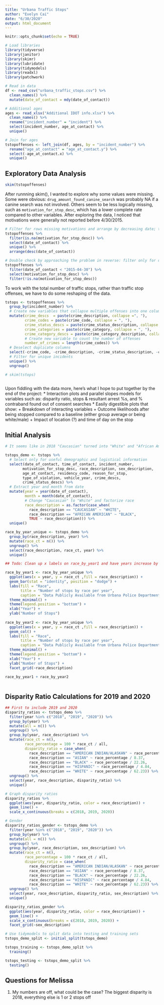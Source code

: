 ```yaml
---
title: "Urbana Traffic Stops"
author: "Evelyn Cai"
date: "6/30/2020"
output: html_document
---
```


```r
knitr::opts_chunk$set(echo = TRUE)

# Load libraries
library(tidyverse)
library(janitor)
library(skimr)
library(lubridate)
library(tidymodels)
library(readxl)
library(patchwork)

# Read in data
df <- read_csv("urbana_traffic_stops.csv") %>%
  clean_names() %>%
  mutate(date_of_contact = mdy(date_of_contact))

# Additional ages
ages <- read_xlsx("Additional IDOT info.xlsx") %>%
  clean_names() %>%
  rename("incident_number" = "incident") %>%
  select(incident_number, age_at_contact) %>%
  unique()

# Join for ages
tstopoffenses <- left_join(df, ages, by = "incident_number") %>%
  rename("age_at_contact" = "age_at_contact.y") %>%
  select(-age_at_contact.x) %>%
  unique()
```

## Exploratory Data Analysis

```r
skim(tstopoffenses)
```

After runnning skim(), I wanted to explore why some values were missing. Some were obvious: `drug_amount_found_canine_search` was probably NA if a canine search was not involved. Others seem to be less logically missing, such as `motivation_for_stop_desc`, which has a lower complete rate compared to other variables. After exploring the data, I noticed that motivations were generally not reported before 4/30/2015.

```r
# Filter for rows missing motivations and arrange by decreasing date; the largest date value is 4/30/2015. Note before we call the unique() function that there are 14,657 observations.
tstopoffenses %>%
  filter(is.na(motivation_for_stop_desc)) %>%
  select(date_of_contact) %>%
  unique() %>%
  arrange(desc(date_of_contact))

# Double check by approaching the problem in reverse: filter only for dates before 4/30/2015 (again, there are 14,657 observations). When filtering for those that have a motivation, there are only 11 - mostly traffic issues, one is community caretaking.
tstopoffenses %>% 
  filter(date_of_contact < "2015-04-30") %>%
  select(motivation_for_stop_desc) %>%
  filter(!is.na(motivation_for_stop_desc))
```

To work with the total number of traffic stops, rather than traffic stop offenses, we have to do some reshaping of the data.

```r

tstops <- tstopoffenses %>%
  group_by(incident_number) %>%
  # Create new variables that collapse multiple offenses into one column
  mutate(crime_descs  = paste(crime_description, collapse =", "),
         crime_codes = paste(crime_code, collapse = ", "),
         crime_status_descs = paste(crime_status_description, collapse = ", "),
         crime_categories = paste(crime_category, collapse = ", "),
         crime_category_descs = paste(crime_category_description, collapse = ", "),
         # Create new variable to count the number of offenses
         number_of_crimes = length(crime_codes)) %>%
  # Deselect duplicate columns
  select(-crime_code, -crime_description, -crime_status_description, -crime_category, -crime_category_description) %>%
  # Filter for unique incidents
  unique() %>%
  ungroup()

# skim(tstops)
  
```

Upon fiddling with the data more, here's what I hope to put together by the end of the project:
* Interaction plots and parallel slopes models for variables such as: disparity ratio, stops & resultant arrest %s, and % contraband found out of consent searches
* Easily digestible plots that show:
    + Breakdown of interacting variables
    + Outcome likelihoods after being stopped compared to a baseline (either group average or being white/male)
    + Impact of location (?) and time of day on the stop
    
## Initial Analysis

```r

# It seems like in 2018 "Caucasian" turned into "White" and "African American" to "Black". 

tstops_demo <- tstops %>%
  # Select only for useful demographic and logistical information
  select(date_of_contact, time_of_contact, incident_number,
        motivation_for_stop_desc, race_description, sex_description,
        age_at_contact, residency_code, reason_for_stop,
        type_of_violation, vehicle_year, crime_descs,
        crime_status_descs) %>%
  # Extract year and month from date
  mutate(year = year(date_of_contact),
         month = month(date_of_contact),
         # Change "Caucasian" to "White" and factorize race
         race_description = as.factor(case_when(
           race_description == "CAUCASIAN" ~ "WHITE",
           race_description == "AFRICAN AMERICAN" ~ "BLACK",
           TRUE ~ race_description))) %>%
  unique()

race_by_year_unique <- tstops_demo %>%
  group_by(race_description, year) %>%
  mutate(race_ct = n()) %>%
  ungroup() %>%
  select(race_description, race_ct, year) %>%
  unique()

## Todo: Clean up x labels on race_by_year1 and have years increase by 1; remove x labels for second graph

race_by_year1 <- race_by_year_unique %>%
  ggplot(aes(x = year, y = race_ct ,fill = race_description)) +
  geom_bar(stat = "identity", position = "dodge") +
  labs(fill = "Race",
       title = "Number of stops by race per year",
       caption = "Data Publicly Available from Urbana Police Department") +
  theme_minimal() +
  theme(legend.position = "bottom") +
  xlab("Year") +
  ylab("Number of Stops")
  
race_by_year2 <- race_by_year_unique %>%
  ggplot(aes(x = year, y = race_ct ,fill = race_description)) +
  geom_col() +
  labs(fill = "Race",
       title = "Number of stops by race per year",
       caption = "Data Publicly Available from Urbana Police Department") +
  theme_minimal() +
  theme(legend.position = "bottom") +
  xlab("Year") +
  ylab("Number of Stops") +
  facet_grid(~race_description)

race_by_year1 + race_by_year2
  

```

## Disparity Ratio Calculations for 2019 and 2020

```r
## First to include 2019 and 2020
disparity_ratios <- tstops_demo %>%
  filter(year %in% c("2018", "2019", "2020")) %>%
  group_by(year) %>%
  mutate(all = n()) %>%
  ungroup() %>%
  group_by(year, race_description) %>%
  mutate(race_ct = n(),
         race_percentage = 100 * race_ct / all,
         disparity_ratio = case_when(
           race_description == "AMERICAN INDIAN/ALASKAN" ~ race_percentage / 0.24,
           race_description == "ASIAN" ~ race_percentage / 8.37,
           race_description == "BLACK" ~ race_percentage / 22.26,
           race_description == "HISPANIC" ~ race_percentage / 4.84,
           race_description == "WHITE" ~ race_percentage / 62.23)) %>%
  ungroup() %>%
  select(year, race_description, disparity_ratio) %>%
  unique()

# Graph disparity ratios
disparity_ratios %>%
  ggplot(aes(year, disparity_ratio, color = race_description)) +
  geom_line() +
  scale_x_continuous(breaks = c(2018, 2019, 2020))

# Gender
disparity_ratios_gender <- tstops_demo %>%
  filter(year %in% c("2018", "2019", "2020")) %>%
  group_by(year) %>%
  mutate(all = n()) %>%
  ungroup() %>%
  group_by(year, race_description, sex_description) %>%
  mutate(race_ct = n(),
         race_percentage = 100 * race_ct / all,
         disparity_ratio = case_when(
           race_description == "AMERICAN INDIAN/ALASKAN" ~ race_percentage / 0.24,
           race_description == "ASIAN" ~ race_percentage / 8.37,
           race_description == "BLACK" ~ race_percentage / 22.26,
           race_description == "HISPANIC" ~ race_percentage / 4.84,
           race_description == "WHITE" ~ race_percentage / 62.23)) %>%
  ungroup() %>%
  select(year, race_description, disparity_ratio, sex_description) %>%
  unique()

disparity_ratios_gender %>%
  ggplot(aes(year, disparity_ratio, color = race_description)) +
  geom_line() +
  scale_x_continuous(breaks = c(2018, 2019, 2020)) +
  facet_grid(~sex_description)

```



```r
# Use tidymodels to split data into testing and training sets
tstops_demo_split <- initial_split(tstops_demo)

tstops_training <- tstops_demo_split %>%
  training()

tstops_testing <- tstops_demo_split %>%
  testing()


```


## Questions for Melissa
1. My numbers are off, what could be the case? The biggest disparity is 2018, everything else is 1 or 2 stops off
